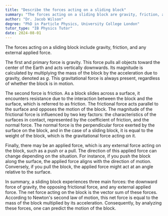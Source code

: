 ```yaml
---
title: "Describe the forces acting on a sliding block"
summary: "The forces acting on a sliding block are gravity, friction, and any applied force."
author: "Dr. Jacob Wilson"
degree: "PhD in Particle Physics, University College London"
tutor_type: "IB Physics Tutor"
date: 2024-08-01
---
```


The forces acting on a sliding block include gravity, friction, and any external applied force.

The first and primary force is gravity. This force pulls all objects toward the center of the Earth and acts vertically downwards. Its magnitude is calculated by multiplying the mass of the block by the acceleration due to gravity, denoted as $g$. This gravitational force is always present, regardless of whether the block is in motion.

The second force is friction. As a block slides across a surface, it encounters resistance due to the interaction between the block and the surface, which is referred to as friction. The frictional force acts parallel to the surface and opposes the motion of the block. The magnitude of the frictional force is influenced by two key factors: the characteristics of the surfaces in contact, represented by the coefficient of friction, and the normal force. The normal force is the perpendicular force exerted by the surface on the block, and in the case of a sliding block, it is equal to the weight of the block, which is the gravitational force acting on it.

Finally, there may be an applied force, which is any external force acting on the block, such as a push or a pull. The direction of this applied force can change depending on the situation. For instance, if you push the block along the surface, the applied force aligns with the direction of motion. Conversely, if you pull the block, the applied force might act at an angle relative to the surface.

In summary, a sliding block experiences three main forces: the downward force of gravity, the opposing frictional force, and any external applied force. The net force acting on the block is the vector sum of these forces. According to Newton's second law of motion, this net force is equal to the mass of the block multiplied by its acceleration. Consequently, by analyzing these forces, one can predict the motion of the block.
    
